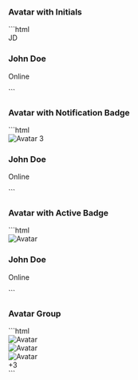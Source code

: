 
### Avatar with Initials

<AvatarwithInitials />
```html
<div class="flex items-center">
  <div class="flex h-12 w-12 items-center justify-center rounded-full bg-indigo-500 text-2xl font-semibold text-white">JD</div>
  <div class="ml-4">
    <h3 class="text-lg font-semibold">John Doe</h3>
    <p class="text-gray-600">Online</p>
  </div>
</div>
```

### Avatar with Notification Badge

<AvatarwithNotificationBadge />
```html
<div class="flex items-center">
  <div class="relative">
    <img class="h-12 w-12 rounded-full" src="https://source.unsplash.com/random/100x100?face" alt="Avatar" />
    <span class="absolute right-0 top-0 block rounded-full bg-red-500 px-2 py-1 text-xs text-white"> 3 </span>
  </div>
  <div class="ml-4">
    <h3 class="text-lg font-semibold">John Doe</h3>
    <p class="text-gray-600">Online</p>
  </div>
</div>
```

### Avatar with Active Badge

<AvatarwithActiveBadge />
```html
<div class="flex items-center">
  <div class="avatar relative">
    <img class="h-12 w-12 rounded-full" src="https://source.unsplash.com/random/100x100?face" alt="Avatar" />
    <span class="absolute bottom-0 right-0 block h-3 w-3 rounded-full bg-green-500 ring-2 ring-white"></span>
  </div>
  <div class="ml-4">
    <h3 class="text-lg font-semibold">John Doe</h3>
    <p class="text-gray-600">Online</p>
  </div>
</div>
```

### Avatar Group

<AvatarGroup />
```html
<div class="flex -space-x-4">
  <div>
    <img class="h-12 w-12 rounded-full border-2 border-white" src="https://source.unsplash.com/random/100x100?face" alt="Avatar" />
  </div>
  <div>
    <img class="h-12 w-12 rounded-full border-2 border-white" src="https://source.unsplash.com/random/100x100?face" alt="Avatar" />
  </div>
  <div>
    <img class="h-12 w-12 rounded-full border-2 border-white" src="https://source.unsplash.com/random/100x100?face" alt="Avatar" />
  </div>
  <div class="flex h-12 w-12 items-center justify-center rounded-full bg-gray-400 text-2xl font-semibold text-white">+3</div>
</div>
```
